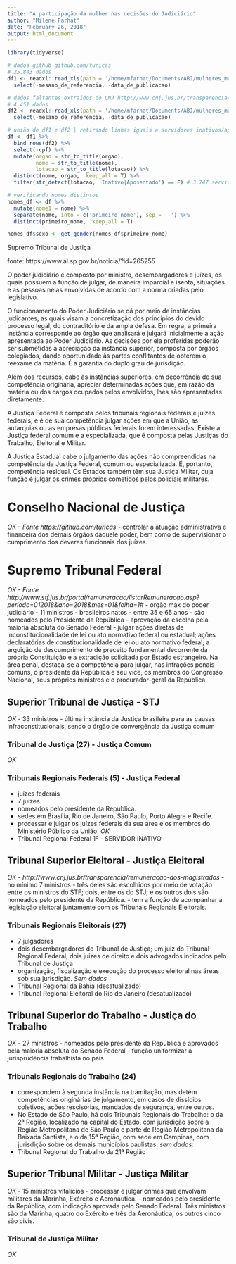 ```yaml
---
title: "A participação da mulher nas decisões do Judiciário"
author: "Milene Farhat"
date: "February 26, 2018"
output: html_document
---
```


```r
library(tidyverse)

# dados github github.com/turicas
# 25.843 dados
df1 <- readxl::read_xls(path = '/home/mfarhat/Documents/ABJ/mulheres_magistratura/salarios-magistrados-2018-02-05.xls') %>% 
  select(-mesano_de_referencia, -data_de_publicacao) 

# dados faltantes extraídos do CNJ http://www.cnj.jus.br/transparencia/remuneracao-dos-magistrados manunal
# 4.451 dados
df2 <- readxl::read_xls(path = '/home/mfarhat/Documents/ABJ/mulheres_magistratura/salarios_magistrados2.xls') %>% 
  select(-mesano_de_referencia, -data_de_publicacao)

# união de df1 e df2 | retirando linhas iguais e servidores inativos/aposentados
df <- df1 %>% 
  bind_rows(df2) %>% 
  select(-cpf) %>%
  mutate(orgao = str_to_title(orgao),
         nome = str_to_title(nome),
         lotacao = str_to_title(lotacao)) %>%
  distinct(nome, orgao, .keep_all = T) %>% 
  filter(str_detect(lotacao, 'Inativo|Aposentado') == F) # 3.747 servidores inativos/aposentados

# verificando nomes distintos
nomes_df <- df %>% 
  mutate(nome1 = nome) %>% 
  separate(nome, into = c('primeiro_nome'), sep = ' ') %>% 
  distinct(primeiro_nome, .keep_all = T)

nomes_df$sexo <- get_gender(nomes_df$primeiro_nome)
```

Supremo Tribunal de Justiça

fonte: https://www.al.sp.gov.br/noticia/?id=265255

O poder judiciário é composto por ministro, desembargadores e juízes, os quais possuem a função de julgar, de maneira imparcial e isenta, situações e as pessoas nelas envolvidas de acordo com a norma criadas pelo legislativo. 

O funcionamento do Poder Judiciário se dá por meio de instâncias judicantes, as quais visam a concretização dos princípios do devido processo legal, do contraditório e da ampla defesa. Em regra, a primeira instância corresponde ao órgão que analisará e julgará inicialmente a ação apresentada ao Poder Judiciário. As decisões por ela proferidas poderão ser submetidas à apreciação da instância superior, composta por órgãos colegiados, dando oportunidade às partes conflitantes de obterem o reexame da matéria. É a garantia do duplo grau de jurisdição. 

Além dos recursos, cabe às instâncias superiores, em decorrência de sua competência originária, apreciar determinadas ações que, em razão da matéria ou dos cargos ocupados pelos envolvidos, lhes são apresentadas diretamente. 

A Justiça Federal é composta pelos tribunais regionais federais e juízes federais, e é de sua competência julgar ações em que a União, as autarquias ou as empresas públicas federais forem interessadas. Existe a Justiça federal comum e a especializada, que é composta pelas Justiças do Trabalho, Eleitoral e Militar. 

À Justiça Estadual cabe o julgamento das ações não compreendidas na competência da Justiça Federal, comum ou especializada. É, portanto, competência residual. Os Estados também têm sua Justiça Militar, cuja função é julgar os crimes próprios cometidos pelos policiais militares. 

# Conselho Nacional de Justiça
*OK - Fonte https://github.com/turicas*
- controlar a atuação administrativa e financeira dos demais órgãos daquele poder, bem como de supervisionar o cumprimento dos deveres funcionais dos juízes. 

# Supremo Tribunal Federal 
*OK - Fonte http://www.stf.jus.br/portal/remuneracao/listarRemuneracao.asp?periodo=012018&ano=2018&mes=01&folha=1#*
- orgão máx do poder judiciário 
- 11 ministros 
- brasileiros natos
- entre 35 e 65 anos
- são nomeados pelo Presidente da República 
- aprovação da escolha pela maioria absoluta do Senado Federal
- julgar ações diretas de inconstitucionalidade de lei ou ato normativo federal ou estadual; ações declaratórias de constitucionalidade de lei ou ato normativo federal; a arguição de descumprimento de preceito fundamental decorrente da própria Constituição e a extradição solicitada por Estado estrangeiro. Na área penal, destaca-se a competência para julgar, nas infrações penais comuns, o presidente da República e seu vice, os membros do Congresso Nacional, seus próprios ministros e o procurador-geral da República. 

## Superior Tribunal de Justiça - STJ
*OK*
- 33 ministros
- última instância da Justiça brasileira para as causas infraconstitucionais, sendo o órgão de convergência da Justiça comum

### Tribunal de Justiça (27) - Justiça Comum
*OK*

### Tribunais Regionais Federais (5) - Justiça Federal
- juízes federais
- 7 juízes
- nomeados pelo presidente da República.
- sedes em Brasília, Rio de Janeiro, São Paulo, Porto Alegre e Recife.
- processar e julgar os juízes federais da sua área e os membros do Ministério Público da União. 
*OK*
- Tribunal Regional Federal 1º - SERVIDOR INATIVO


## Tribunal Superior Eleitoral - Justiça Eleitoral
*OK - http://www.cnj.jus.br/transparencia/remuneracao-dos-magistrados*
- no mínimo 7 ministros
- três deles são escolhidos por meio de votação entre os ministros do STF; dois, entre os do STJ; e os outros dois são nomeados pelo presidente da República. 
- tem a função de acompanhar a legislação eleitoral juntamente com os Tribunais Regionais Eleitorais.

### Tribunais Regionais Eleitorais (27)
- 7 julgadores
- dois desembargadores do Tribunal de Justiça; um juiz do Tribunal Regional Federal, dois juízes de direito e dois advogados indicados pelo Tribunal de Justiça
-  organização, fiscalização e execução do processo eleitoral nas áreas sob sua jurisdição.
*Sem dados*
- Tribunal Regional da Bahia (desatualizado)
- Tribunal Regional Eleitoral do Rio de Janeiro (desatualizado)


## Tribunal Superior do Trabalho - Justiça do Trabalho
*OK*
- 27 ministros 
- nomeados pelo presidente da República e aprovados pela maioria absoluta do Senado Federal
- função uniformizar a jurisprudência trabalhista no país

### Tribunais Regionais do Trabalho (24)
- correspondem à segunda instância na tramitação, mas detém competências originárias de julgamento, em casos de dissídios coletivos, ações rescisórias, mandados de segurança, entre outros.
- No Estado de São Paulo, há dois Tribunais Regionais do Trabalho: o da 2ª Região, localizado na capital do Estado, com jurisdição sobre a Região Metropolitana de São Paulo e parte de Região Metropolitana da Baixada Santista, e o da 15ª Região, com sede em Campinas, com jurisdição sobre os demais municípios paulistas. 
*sem dados:*
- Tribunal Regional do Trabalho da 21ª Região

## Superior Tribunal Militar - Justiça Militar
*OK*
- 15 ministros vitalícios
- processar e julgar crimes que envolvam militares da Marinha, Exército e Aeronáutica.
- nomeados pelo presidente da República, com indicação aprovada pelo Senado Federal. Três ministros são da Marinha, quatro do Exército e três da Aeronáutica, os outros cinco são civis. 

### Tribunal de Justiça Militar
*OK*